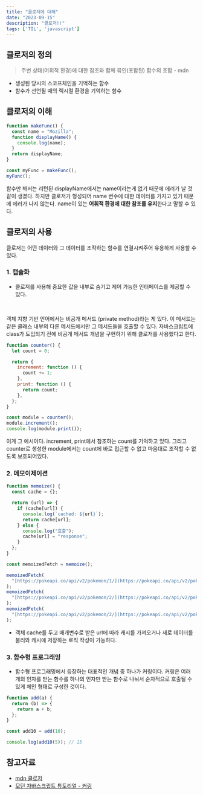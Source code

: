```yaml
---
title: "클로저에 대해"
date: "2023-09-15"
description: "클로저!!"
tags: ['TIL', 'javascript']
---
```


## 클로저의 정의

> 주변 상태(어휘적 환경)에 대한 참조와 함께 묶인(포함된) 함수의 조합 - mdn

- 생성된 당시의 스코프체인을 기억하는 함수
- 함수가 선언될 때의 렉시컬 환경을 기억하는 함수

## 클로저의 이해

```js
function makeFunc() {
  const name = "Mozilla";
  function displayName() {
    console.log(name);
  }
  return displayName;
}

const myFunc = makeFunc();
myFunc();
```

함수만 봐서는 리턴된 displayName에서는 name이라는게 없기 때문에 에러가 날 것 같이 생겼다. 하지만 클로저가 형성되어 name 변수에 대한 데이터를 가지고 있기 때문에 에러가 나지 않는다. name이 있는 **어휘적 환경에 대한 참조를 유지**한다고 말할 수 있다.

## 클로저의 사용

클로저는 어떤 데이터와 그 데이터를 조작하는 함수를 연결시켜주어 유용하게 사용할 수 있다.

### 1. 캡슐화

- 클로저를 사용해 중요한 값을 내부로 숨기고 제어 가능한 인터페이스를 제공할 수 있다.

<br />

객체 지향 기반 언어에서는 비공개 메서드 (private method)라는 게 있다. 이 메서드는 같은 클래스 내부의 다른 메서드에서만 그 메서드들을 호출할 수 있다. 자바스크립트에 class가 도입되기 전에 비공개 메서드 개념을 구현하기 위해 클로저를 사용했다고 한다.

```js
function counter() {
  let count = 0;

  return {
    increment: function () {
      count += 1;
    },
    print: function () {
      return count;
    },
  };
}

const module = counter();
module.increment();
console.log(module.print());
```

이게 그 예시이다. increment, print에서 참조하는 count를 기억하고 있다. 그리고 counter로 생성한 module에서는 count에 바로 접근할 수 없고 마음대로 조작할 수 없도록 보호되어있다.

### 2. 메모이제이션

```js
function memoize() {
  const cache = {};

  return (url) => {
    if (cache[url]) {
      console.log(`cached: ${url}`);
      return cache[url];
    } else {
      console.log("호출");
      cache[url] = "response";
    }
  };
}

const memoizedFetch = memoize();

memoizedFetch(
  "[https://pokeapi.co/api/v2/pokemon/1/](https://pokeapi.co/api/v2/pokemon/1/)"
);
memoizedFetch(
  "[https://pokeapi.co/api/v2/pokemon/2/](https://pokeapi.co/api/v2/pokemon/2/)"
);
memoizedFetch(
  "[https://pokeapi.co/api/v2/pokemon/2/](https://pokeapi.co/api/v2/pokemon/2/)"
);
```

- 객체 cache를 두고 매개변수로 받은 url에 따라 캐시를 가져오거나 새로 데이터를 불러와 캐시에 저장하는 로직 작성이 가능하다.

### 3. 함수형 프로그래밍

- 함수형 프로그래밍에서 등장하는 대표적인 개념 중 하나가 커링이다. 커링은 여러 개의 인자를 받는 함수를 하나의 인자만 받는 함수로 나눠서 순차적으로 호출될 수 있게 체인 형태로 구성한 것이다.

```js
function add(a) {
  return (b) => {
    return a + b;
  };
}

const add10 = add(10);

console.log(add10(5)); // 15
```

## 참고자료

- [mdn 클로저](https://developer.mozilla.org/ko/docs/Web/JavaScript/Closures)
- [모던 자바스크립트 튜토리얼 - 커링](https://ko.javascript.info/currying-partials)
